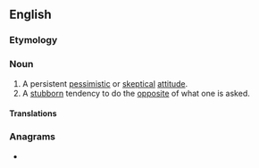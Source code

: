 ==English==

===Etymology===
{{suffix|en|negative|ism}}

===Noun===
{{en-noun|~}}

# A persistent [[pessimistic]] or [[skeptical]] [[attitude]].
# A [[stubborn]] tendency to do the [[opposite]] of what one is asked.

====Translations====
{{trans-top|}}
{{trans-mid}}
{{trans-bottom}}

===Anagrams===
* {{anagrams|en|time-saving|timesaving}}